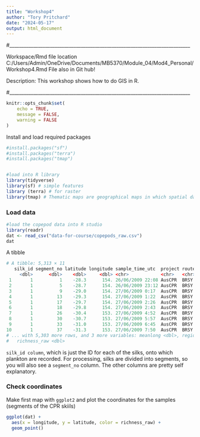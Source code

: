 ```yaml
---
title: "Workshop4"
author: "Tory Pritchard"
date: "2024-05-17"
output: html_document
---
```


#____________________________________________________________________________

Workspace/Rmd file location
C:/Users/Admin/OneDrive/Documents/MB5370/Module_04/Mod4_Personal/Workshop4.Rmd
File also in Git hub!

Description: This workshop shows how to do GIS in R.

#____________________________________________________________________________

```r
knitr::opts_chunk$set(
	echo = TRUE,
	message = FALSE,
	warning = FALSE
)
```

Install and load required packages
```r
#install.packages("sf") 
#install.packages("terra")
#install.packages("tmap")


#load into R library
library(tidyverse)
library(sf) # simple features
library (terra) # for raster
library(tmap) # Thematic maps are geographical maps in which spatial data distributions are visualized
```


### Load data
```r
#load the copepod data into R studio
library(readr)
dat <- read_csv("data-for-course/copepods_raw.csv")
dat
```

A tibble
```r
# A tibble: 5,313 × 11
   silk_id segment_no latitude longitude sample_time_utc  project route vessel  
     <dbl>      <dbl>    <dbl>     <dbl> <chr>            <chr>   <chr> <chr>   
 1       1          1    -28.3      154. 26/06/2009 22:08 AusCPR  BRSY  ANL Win...
 2       1          5    -28.7      154. 26/06/2009 23:12 AusCPR  BRSY  ANL Win...
 3       1          9    -29.0      154. 27/06/2009 0:17  AusCPR  BRSY  ANL Win...
 4       1         13    -29.3      154. 27/06/2009 1:22  AusCPR  BRSY  ANL Win...
 5       1         17    -29.7      154. 27/06/2009 2:26  AusCPR  BRSY  ANL Win...
 6       1         18    -29.8      154. 27/06/2009 2:43  AusCPR  BRSY  ANL Win...
 7       1         26    -30.4      153. 27/06/2009 4:52  AusCPR  BRSY  ANL Win...
 8       1         30    -30.7      153. 27/06/2009 5:57  AusCPR  BRSY  ANL Win...
 9       1         33    -31.0      153. 27/06/2009 6:45  AusCPR  BRSY  ANL Win...
10       1         37    -31.3      153. 27/06/2009 7:50  AusCPR  BRSY  ANL Win...
# ... with 5,303 more rows, and 3 more variables: meanlong <dbl>, region <chr>,
#   richness_raw <dbl>
```

`silk_id column`, which is just the ID for each of the silks, onto which plankton are recorded. 
For processing, silks are divided into segments, so you will also see a `segment_no` column. The other columns are pretty self explanatory.

### Check coordinates
Make first map with `ggplot2` and plot the coordinates for the samples (segments of the CPR skiils)
```r
ggplot(dat) + 
  aes(x = longitude, y = latitude, color = richness_raw) +
  geom_point()
```

